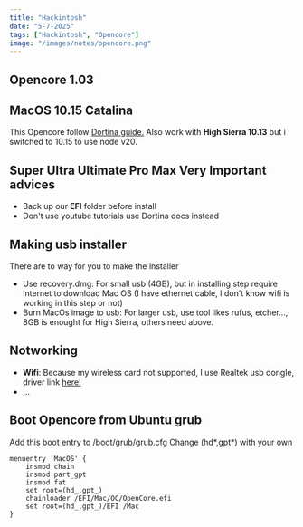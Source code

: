 ```yaml
---
title: "Hackintosh"
date: "5-7-2025"
tags: ["Hackintosh", "Opencore"]
image: "/images/notes/opencore.png"
---
```


## Opencore 1.03

## MacOS 10.15 Catalina

This Opencore follow [Dortina guide.](https://dortania.github.io/OpenCore-Install-Guide/ "Dortina guide.")
Also work with **High Sierra 10.13** but i switched to 10.15 to use node v20.

## Super Ultra Ultimate Pro Max Very Important advices

- Back up our **EFI** folder before install
- Don't use youtube tutorials use Dortina docs instead

## Making usb installer

There are to way for you to make the installer

- Use recovery.dmg: For small usb (4GB), but in installing step require internet to download Mac OS (I have ethernet cable, I don't know wifi is working in this step or not)
- Burn MacOs image to usb: For larger usb, use tool likes rufus, etcher..., 8GB is enought for High Sierra, others need above.

## Notworking

- **Wifi**: Because my wireless card not supported, I use Realtek usb dongle, driver link
<a href="https://www.tp-link.com/us/support/download/tl-wn725n/v3.6" target="_blank">here!</a>
- ...

## Boot Opencore from Ubuntu grub

Add this boot entry to /boot/grub/grub.cfg
Change (hd*,gpt*) with your own

```shell
menuentry 'MacOS' {
	insmod chain
	insmod part_gpt
	insmod fat
	set root=(hd_,gpt_)
	chainloader /EFI/Mac/OC/OpenCore.efi
	set root=(hd_,gpt_)/EFI	/Mac
}

```
